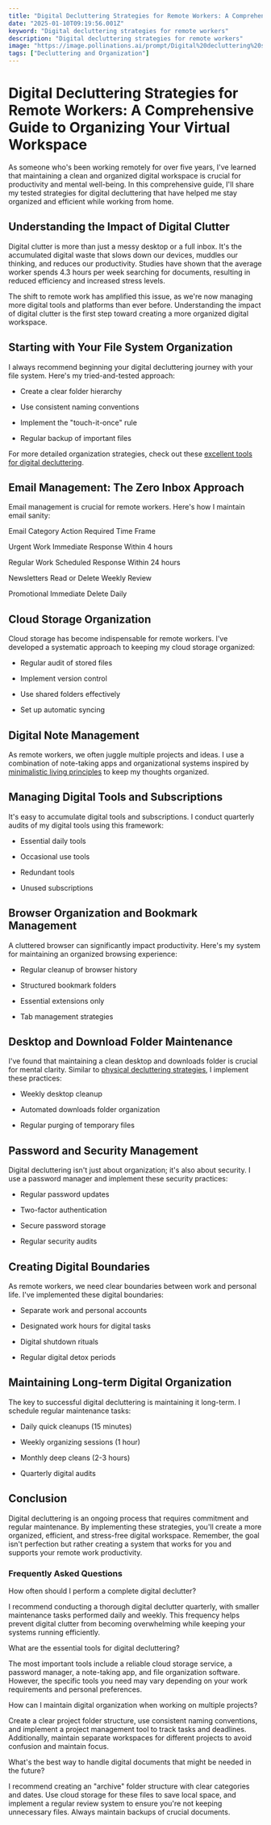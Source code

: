 ```yaml
---
title: "Digital Decluttering Strategies for Remote Workers: A Comprehensive Guide to Organizing Your Virtual Workspace"
date: "2025-01-10T09:19:56.001Z"
keyword: "Digital decluttering strategies for remote workers"
description: "Digital decluttering strategies for remote workers"
image: "https://image.pollinations.ai/prompt/Digital%20decluttering%20strategies%20for%20remote%20workers%2C%20realistic%20photo%2C%20high%20quality%2C%204k?width=1024&height=1024&nologo=true"
tags: ["Decluttering and Organization"]
---
```



# Digital Decluttering Strategies for Remote Workers: A Comprehensive Guide to Organizing Your Virtual Workspace


As someone who's been working remotely for over five years, I've learned that maintaining a clean and organized digital workspace is crucial for productivity and mental well-being. In this comprehensive guide, I'll share my tested strategies for digital decluttering that have helped me stay organized and efficient while working from home.



## Understanding the Impact of Digital Clutter


Digital clutter is more than just a messy desktop or a full inbox. It's the accumulated digital waste that slows down our devices, muddles our thinking, and reduces our productivity. Studies have shown that the average worker spends 4.3 hours per week searching for documents, resulting in reduced efficiency and increased stress levels.



The shift to remote work has amplified this issue, as we're now managing more digital tools and platforms than ever before. Understanding the impact of digital clutter is the first step toward creating a more organized digital workspace.



## Starting with Your File System Organization


I always recommend beginning your digital decluttering journey with your file system. Here's my tried-and-tested approach:




- Create a clear folder hierarchy

- Use consistent naming conventions

- Implement the "touch-it-once" rule

- Regular backup of important files



For more detailed organization strategies, check out these [excellent tools for digital decluttering](https://productivityprospect.com/blog/best-tools-for-digital-decluttering-and-organization/).



## Email Management: The Zero Inbox Approach


Email management is crucial for remote workers. Here's how I maintain email sanity:





Email Category
Action Required
Time Frame


Urgent Work
Immediate Response
Within 4 hours


Regular Work
Scheduled Response
Within 24 hours


Newsletters
Read or Delete
Weekly Review


Promotional
Immediate Delete
Daily





## Cloud Storage Organization


Cloud storage has become indispensable for remote workers. I've developed a systematic approach to keeping my cloud storage organized:




- Regular audit of stored files

- Implement version control

- Use shared folders effectively

- Set up automatic syncing



## Digital Note Management


As remote workers, we often juggle multiple projects and ideas. I use a combination of note-taking apps and organizational systems inspired by [minimalistic living principles](https://productivityprospect.com/blog/decluttering-strategies-for-minimalistic-living/) to keep my thoughts organized.



## Managing Digital Tools and Subscriptions


It's easy to accumulate digital tools and subscriptions. I conduct quarterly audits of my digital tools using this framework:




- Essential daily tools

- Occasional use tools

- Redundant tools

- Unused subscriptions



## Browser Organization and Bookmark Management


A cluttered browser can significantly impact productivity. Here's my system for maintaining an organized browsing experience:




- Regular cleanup of browser history

- Structured bookmark folders

- Essential extensions only

- Tab management strategies



## Desktop and Download Folder Maintenance


I've found that maintaining a clean desktop and downloads folder is crucial for mental clarity. Similar to [physical decluttering strategies](https://productivityprospect.com/blog/decluttering-strategies-for-collectors-and-hobbyists/), I implement these practices:




- Weekly desktop cleanup

- Automated downloads folder organization

- Regular purging of temporary files



## Password and Security Management


Digital decluttering isn't just about organization; it's also about security. I use a password manager and implement these security practices:




- Regular password updates

- Two-factor authentication

- Secure password storage

- Regular security audits



## Creating Digital Boundaries


As remote workers, we need clear boundaries between work and personal life. I've implemented these digital boundaries:




- Separate work and personal accounts

- Designated work hours for digital tasks

- Digital shutdown rituals

- Regular digital detox periods



## Maintaining Long-term Digital Organization


The key to successful digital decluttering is maintaining it long-term. I schedule regular maintenance tasks:




- Daily quick cleanups (15 minutes)

- Weekly organizing sessions (1 hour)

- Monthly deep cleans (2-3 hours)

- Quarterly digital audits



## Conclusion


Digital decluttering is an ongoing process that requires commitment and regular maintenance. By implementing these strategies, you'll create a more organized, efficient, and stress-free digital workspace. Remember, the goal isn't perfection but rather creating a system that works for you and supports your remote work productivity.



### Frequently Asked Questions


How often should I perform a complete digital declutter?


I recommend conducting a thorough digital declutter quarterly, with smaller maintenance tasks performed daily and weekly. This frequency helps prevent digital clutter from becoming overwhelming while keeping your systems running efficiently.



What are the essential tools for digital decluttering?


The most important tools include a reliable cloud storage service, a password manager, a note-taking app, and file organization software. However, the specific tools you need may vary depending on your work requirements and personal preferences.



How can I maintain digital organization when working on multiple projects?


Create a clear project folder structure, use consistent naming conventions, and implement a project management tool to track tasks and deadlines. Additionally, maintain separate workspaces for different projects to avoid confusion and maintain focus.



What's the best way to handle digital documents that might be needed in the future?


I recommend creating an "archive" folder structure with clear categories and dates. Use cloud storage for these files to save local space, and implement a regular review system to ensure you're not keeping unnecessary files. Always maintain backups of crucial documents.



